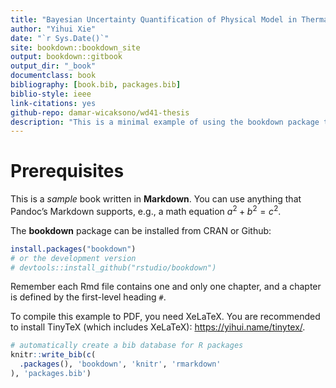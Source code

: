 ```yaml
--- 
title: "Bayesian Uncertainty Quantification of Physical Model in Thermal-Hydraulics System Code"
author: "Yihui Xie"
date: "`r Sys.Date()`"
site: bookdown::bookdown_site
output: bookdown::gitbook
output_dir: "_book"
documentclass: book
bibliography: [book.bib, packages.bib]
biblio-style: ieee
link-citations: yes
github-repo: damar-wicaksono/wd41-thesis
description: "This is a minimal example of using the bookdown package to write a book. The output format for this example is bookdown::gitbook."
---
```


# Prerequisites

This is a _sample_ book written in **Markdown**. You can use anything that Pandoc's Markdown supports, e.g., a math equation $a^2 + b^2 = c^2$.

The **bookdown** package can be installed from CRAN or Github:

```r
install.packages("bookdown")
# or the development version
# devtools::install_github("rstudio/bookdown")
```

Remember each Rmd file contains one and only one chapter, and a chapter is defined by the first-level heading `#`.

To compile this example to PDF, you need XeLaTeX. You are recommended to install TinyTeX (which includes XeLaTeX): <https://yihui.name/tinytex/>.

```r
# automatically create a bib database for R packages
knitr::write_bib(c(
  .packages(), 'bookdown', 'knitr', 'rmarkdown'
), 'packages.bib')
```

